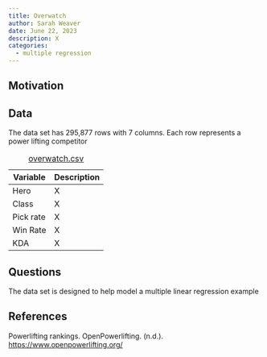 ```yaml
---
title: Overwatch
author: Sarah Weaver
date: June 22, 2023
description: X
categories:
  - multiple regression
---
```


## Motivation



## Data

The data set has 295,877 rows with 7 columns. Each row represents a power lifting
competitor 

| Variable | Description |
|----|-------------|
| Hero | X |
| Class | X |
| Pick rate | X |
| Win Rate | X |
| KDA | X |


: [overwatch.csv](../data/overwatch.csv)

## Questions

The data set is designed to help model a multiple linear regression example 

## References

Powerlifting rankings. OpenPowerlifting. (n.d.). 
<https://www.openpowerlifting.org/> 
